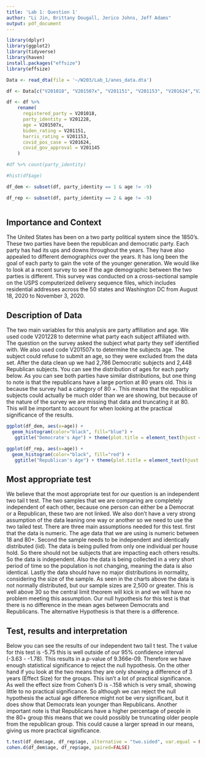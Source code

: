 ```yaml
---
title: 'Lab 1: Question 1'
author: "Li Jin, Brittany Dougall, Jerico Johns, Jeff Adams"
output: pdf_document
---
```


```r
library(dplyr)
library(ggplot2)
library(tidyverse)
library(haven)
install.packages("effsize")
library(effsize)
```

```r
Data <- read_dta(file = '~/W203/Lab_1/anes_data.dta')

df <- Data[c("V201018", "V201507x", "V201151", "V201153", "V201624","V201145", "V201228")]

df <- df %>%
    rename(
      registered_party = V201018,
      party_identity = V201228,
      age = V201507x,
      biden_rating = V201151,
      harris_rating = V201153,
      covid_pos_case = V201624,
      covid_gov_approval = V201145
    )

#df %>% count(party_identity)

#hist(df$age)

df_dem <- subset(df, party_identity == 1 & age != -9)

df_rep <- subset(df, party_identity == 2 & age != -9)



```


## Importance and Context
The United States has been on a two party political system since the 1850's. These two parties have been the republican
and democratic party. Each party has had its ups and downs throughout the years. They have also appealed to different
demographics over the years. It has long been the goal of each party to gain the vote of the younger generation. We would like to look at a recent survey to see if the age demographic between the two parties is different. This survey was conducted on a cross-sectional sample on the USPS computerized delivery sequence files, which includes residential addresses across the 50 states and Washington DC from August 18, 2020 to November 3, 2020.


## Description of Data
The two main variables for this analysis are party affiliation and age. We used code V201228 to determine what party each subject affiliated with. The question on the survey asked the subject what party they self identified with. We also used code V201507x to determine the subjects age. The subject could refuse to submit an age, so they were excluded from the data set. 
After the data clean up we had 2,786 Democratic subjects and 2,448 Republican subjects. You can see the distribution of ages for each party below. As you can see both parties have similar distributions, but one thing to note is that the republicans have a large portion at 80 years old. This is because the survey had a category of 80 +. This means that the republican subjects could actually be much older than we are showing, but because of the nature of the survey we are missing that data and truncating it at 80. This will be important to account for when looking at the practical significance of the results.

```r

ggplot(df_dem, aes(x=age)) + 
  geom_histogram(color="black", fill="blue") +
   ggtitle("Democrate's Age") + theme(plot.title = element_text(hjust = 0.5))

ggplot(df_rep, aes(x=age)) + 
  geom_histogram(color="black", fill="red") +
   ggtitle("Republican's Age") + theme(plot.title = element_text(hjust = 0.5))


```


## Most appropriate test
We believe that the most appropriate test for our question is an independent two tail t test. The two samples that we are comparing are completely independent of each other, because one person can either be a Democrat or a Republican, these two are not linked. We also don't have a very strong assumption of the data leaning one way or another so we need to use the two tailed test.
There are three main assumptions needed for this test. first that the data is numeric. The age data that we are using is numeric between 18 and 80+. Second the sample needs to be independent and identically distributed (iid). The data is being pulled from only one individual per house hold. So there should not be subjects that are impacting each others results. So the data is independent. Also the data is being collected in a very short period of time so the population is not changing, meaning the data is also identical. Lastly the data should have no major distributions in normality, considering the size of the sample. As seen in the charts above the data is not normally distributed, but our sample sizes are 2,500 or greater. This is well above 30 so the central limit theorem will kick in and we will have no problem meeting this assumption. Our null hypothesis for this test is that there is no difference in the mean ages between Democrats and Republicans. The alternative Hypothesis is that there is a difference.


## Test, results and interpretation
Below you can see the results of our independent two tail t test. The t value for this test is -5.75 this is well outside of our 95% confidence interval (-3.63 - -1.78). This results in a p-value of 9.366e-09. Therefore we have enough statistical significance to reject the null hypothesis. On the other hand if you look at the two means they are only showing a difference of 3 years (Effect Size) for the groups. This isn't a lot of practical significance. As well the effect size from Cohen's D is -.158 which is very small, showing little to no practical significance. So although we can reject the null hypothesis the actual age difference might not be very significant, but it does show that Democrats lean younger than Republicans. Another important note is that Republicans have a higher percentage of people in the 80+ group this means that we could possibly be truncating older people from the republican group. This could cause a larger spread in our means, giving us more practical significance. 

```r

t.test(df_dem$age, df_rep$age, alternative = "two.sided", var.equal = FALSE)
cohen.d(df_dem$age, df_rep$age, paired=FALSE)

```



